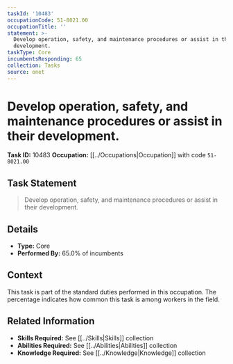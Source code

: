 ```yaml
---
taskId: '10483'
occupationCode: 51-8021.00
occupationTitle: ''
statement: >-
  Develop operation, safety, and maintenance procedures or assist in their
  development.
taskType: Core
incumbentsResponding: 65
collection: Tasks
source: onet
---
```

# Develop operation, safety, and maintenance procedures or assist in their development.

**Task ID:** 10483
**Occupation:** [[../Occupations|Occupation]] with code `51-8021.00`

## Task Statement

> Develop operation, safety, and maintenance procedures or assist in their development.

## Details

- **Type:** Core
- **Performed By:** 65.0% of incumbents

## Context

This task is part of the standard duties performed in this occupation. The percentage indicates how common this task is among workers in the field.

## Related Information

- **Skills Required:** See [[../Skills|Skills]] collection
- **Abilities Required:** See [[../Abilities|Abilities]] collection
- **Knowledge Required:** See [[../Knowledge|Knowledge]] collection
